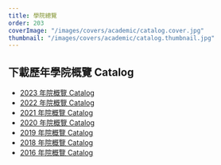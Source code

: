 ```yaml
---
title: 學院總覽
order: 203
coverImage: "/images/covers/academic/catalog.cover.jpg"
thumbnail: "/images/covers/academic/catalog.thumbnail.jpg"
---
```



<Pdf
  url="/docs/catalogs/Catalog-Chinese-2023-24-updated-080823.pdf"
  title="2023 年院概覽 Catalog"
/>

## 下載歷年學院概覽 Catalog

- [2023 年院概覽 Catalog](/docs/catalogs/Catalog-Chinese-2023-24-updated-080823.pdf)
- [2022 年院概覽 Catalog](/docs/catalogs/Catalog-Chinese-2022_2023-updated-112822.pdf)
- [2021 年院概覽 Catalog](/docs/catalogs/Catalog_Chinese_Fall2021_updated_05202021_v2.pdf)
- [2020 年院概覽 Catalog](/docs/catalogs/Catalog-Chinese-Fall2020-updated10092020.pdf)
- [2019 年院概覽 Catalog](/docs/catalogs/Catalog_Chinese_Fall2019-v1.1.pdf)
- [2018 年院概覽 Catalog](/docs/catalogs/Catalog_2018C_Highlighted.pdf)
- [2016 年院概覽 Catalog](/docs/catalogs/Catalog2016.pdf)
